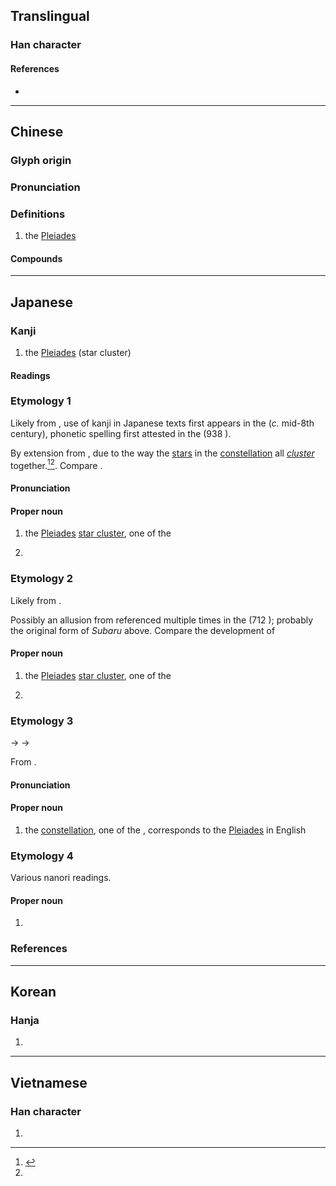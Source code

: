 {{character info/new}}
==Translingual==

===Han character===
{{Han char|rn=72|rad=日|as=05|sn=9|four=60727|canj=AHHL|ids=⿱日卯}}

====References====
* {{Han ref|kx=0494.060|dkj=13865|dj=0858.120|hdz=21503.020|uh=6634|ud=26164|bh=CEF6|bd=52982}}

----

==Chinese==
{{zh-forms}}

===Glyph origin===
{{Han etym}}

===Pronunciation===
{{zh-pron
|m=mǎo
|c=maau5
|h=pfs=
|md=
|mn=báu
|mn-t=bhao2
|w=
|mc=y
|oc=y
|cat=pn
}}

===Definitions===
{{zh-hanzi}}

# the [[Pleiades]] {{gloss|[[star cluster]]}}

====Compounds====
{{zh-der|昴降}}

{{zh-cat|Astronomy}}

----

==Japanese==

===Kanji===
{{ja-kanji|grade=n|rs=日05}}

# the [[Pleiades]] (star cluster)

====Readings====
{{ja-readings
|goon=みょう<めう
|kanon=ぼう<ばう
|kun=すばる-, すまる-
|nanori=たかし, のぼる
}}

===Etymology 1===
<div style="float:right;">
{{wp|lang=ja|プレアデス星団}}
{{wp|Pleaides}}
</div>
{{ja-kanjitab|yomi=k|すばる}}
Likely from {{inh|ja|ojp|sort=すばる|-}}, use of kanji in Japanese texts first appears in the ''{{w|ja:丹後国風土記|Tangō-no-kuni Fudoki}}'' (''c.'' mid-8th century), phonetic spelling first attested in the ''{{w|Wamyō Ruijushō}}'' (938 {{CE}}).

By extension from {{m|ja|統ばる|tr=subaru||to [[bunch]] together; to [[unite]]|pos=intransitive}}, due to the way the [[star]]s in the [[constellation]] all ''[[cluster]]'' together.<ref name="KDJ">{{R:Kokugo Dai Jiten}}</ref><ref name="DJR"/>. Compare {{m|ja|統べる|tr=suberu||to [[command]]|pos=transitive}}.

====Pronunciation====
{{ja-pron|yomi=k|すばる|acc=1|acc_ref=DJR}}

====Proper noun====
{{ja-pos|proper|すばる}}

# the [[Pleiades]] [[star cluster]], one of the {{w|Twenty-Eight Mansions}}
#: {{synonyms|ja|プレアデス星団|tr=Pureadesu-seidan|昴宿|tr2=Bō-shuku|昴星|tr3=Subaruboshi, Bōsei|六連星|tr4=Mutsuraboshi}}
# {{given name|female|lang=ja|A=a|nodot=1|sort=すばる}}

===Etymology 2===
{{ja-kanjitab|yomi=k|すまる}}
Likely from {{inh|ja|ojp|-}}.

Possibly an allusion from {{m|ja||tr=sumaru no tama||lit=[[cluster]] of [[pearl]]s}} referenced multiple times in the ''{{w|Kojiki}}'' (712 {{CE}}); probably the original form of ''Subaru'' above. {{rfv-etymology|ja}} Compare the development of {{m|ja|皇|tr=<i>sume-</i>/<i>sumera-</i> → <i>sube-</i>/<i>subera-</i>|pos=prefix of praise and respect to Shinto deities or an Emperor of Japan}}

====Proper noun====
{{ja-pos|proper|すまる}}

# {{lb|ja|regional|sort=すまる}} the [[Pleiades]] [[star cluster]], one of the {{w|Twenty-Eight Mansions}}
# {{given name|male|lang=ja|A=a|nodot=1|sort=すまる}}

===Etymology 3===
<div style="float:right;">
{{wp|lang=ja|昴宿}}
{{wp|Hairy Head}}
</div>
{{ja-kanjitab|yomi=k|ぼう}}
{{IPAchar|/bau/}} → {{IPAchar|/bɔː/}} → {{IPAchar|/boː/}}

From {{bor|ja|ltc|sort=ほう|-}} {{ltc-l|昴}}.

====Pronunciation====
{{ja-pron|y=ko|ぼう|acc=1|acc_ref=DJR}}

====Proper noun====
{{ja-pos|proper|ぼう|hhira=ばう}}

# {{lb|ja|Chinese astronomy|sort=ほう}} the {{w|Hairy Head}} [[constellation]], one of the {{w|Twenty-Eight Mansions}}, corresponds to the [[Pleiades]] in English
#: {{synonyms|ja|昴宿|tr=Bō-shuku|昴星|tr2=Bōsei}}

===Etymology 4===
Various nanori readings.

====Proper noun====
{{ja-pos|proper|たかし|のぼる}}

# {{given name|male|lang=ja|A=a|nodot=1|sort=たかし}}

===References===
<references/>

----

==Korean==

===Hanja===
{{ko-hanja|hangeul=[[묘]]|eumhun=|mr=myo|y=myo}}

# {{defn|lang=ko|sort=日05}}

----

==Vietnamese==

===Han character===
{{vi-hantu|[[mão]], [[máu]]|rs=日05}}

# {{defn|lang=vi|sort=日05}}